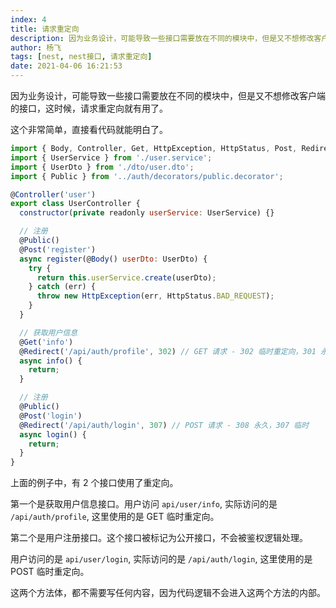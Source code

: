 ```yaml
---
index: 4
title: 请求重定向
description: 因为业务设计，可能导致一些接口需要放在不同的模块中，但是又不想修改客户端的接口，这时候，请求重定向就有用了。
author: 杨飞
tags: [nest, nest接口, 请求重定向]
date: 2021-04-06 16:21:53
---
```


因为业务设计，可能导致一些接口需要放在不同的模块中，但是又不想修改客户端的接口，这时候，请求重定向就有用了。

这个非常简单，直接看代码就能明白了。


```javascript
import { Body, Controller, Get, HttpException, HttpStatus, Post, Redirect } from '@nestjs/common';
import { UserService } from './user.service';
import { UserDto } from './dto/user.dto';
import { Public } from '../auth/decorators/public.decorator';

@Controller('user')
export class UserController {
  constructor(private readonly userService: UserService) {}

  // 注册
  @Public()
  @Post('register')
  async register(@Body() userDto: UserDto) {
    try {
      return this.userService.create(userDto);
    } catch (err) {
      throw new HttpException(err, HttpStatus.BAD_REQUEST);
    }
  }

  // 获取用户信息
  @Get('info')
  @Redirect('/api/auth/profile', 302) // GET 请求 - 302 临时重定向，301 永久重定向
  async info() {
    return;
  }

  // 注册
  @Public()
  @Post('login')
  @Redirect('/api/auth/login', 307) // POST 请求 - 308 永久，307 临时
  async login() {
    return;
  }
}
```

上面的例子中，有 2 个接口使用了重定向。

第一个是获取用户信息接口。用户访问 `api/user/info`, 实际访问的是 `/api/auth/profile`, 这里使用的是 GET 临时重定向。

第二个是用户注册接口。这个接口被标记为公开接口，不会被鉴权逻辑处理。

用户访问的是 `api/user/login`, 实际访问的是 `/api/auth/login`,  这里使用的是 POST 临时重定向。

这两个方法体，都不需要写任何内容，因为代码逻辑不会进入这两个方法的内部。
